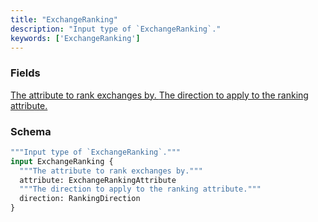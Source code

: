 ```yaml
---
title: "ExchangeRanking"
description: "Input type of `ExchangeRanking`."
keywords: ['ExchangeRanking']
---
```


### Fields

<a href="/api-reference/types/exchangerankingattribute">
  <ResponseField name="attribute" type="ExchangeRankingAttribute">
    The attribute to rank exchanges by.
  </ResponseField>
</a>

<a href="/api-reference/types/rankingdirection">
  <ResponseField name="direction" type="RankingDirection">
    The direction to apply to the ranking attribute.
  </ResponseField>
</a>

### Schema


```graphql 
"""Input type of `ExchangeRanking`."""
input ExchangeRanking {
  """The attribute to rank exchanges by."""
  attribute: ExchangeRankingAttribute
  """The direction to apply to the ranking attribute."""
  direction: RankingDirection
}
```
